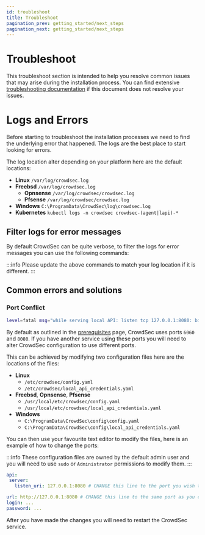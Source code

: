 ```yaml
---
id: troubleshoot
title: Troubleshoot
pagination_prev: getting_started/next_steps
pagination_next: getting_started/next_steps
---
```


# Troubleshoot


This troubleshoot section is intended to help you resolve common issues that may arise during the installation process. You can find extensive [troubleshooting documentation](/troubleshooting/intro.md) if this document does not resolve your issues.

# Logs and Errors

Before starting to troubleshoot the installation processes we need to find the underlying error that happened. The logs are the best place to start looking for errors.

The log location alter depending on your platform here are the default locations:

- **Linux** `/var/log/crowdsec.log`
- **Freebsd** `/var/log/crowdsec.log`
  - **Opnsense** `/var/log/crowdsec/crowdsec.log`
  - **Pfsense** `/var/log/crowdsec/crowdsec.log`
- **Windows** `C:\ProgramData\CrowdSec\log\crowdsec.log`
- **Kubernetes** `kubectl logs -n crowdsec crowdsec-(agent|lapi)-*`

## Filter logs for error messages

By default CrowdSec can be quite verbose, to filter the logs for error messages you can use the following commands:

<UnixWindowsK8sTabs
    bash='sudo grep -E "level=(error|fatal)" /var/log/crowdsec.log'
    cmd='findstr "level=error level=fatal" C:\ProgramData\CrowdSec\log\crowdsec.log'
    powershell='Select-String "level=(error|fatal)" C:\ProgramData\CrowdSec\log\crowdsec.log'
    k8s='kubectl logs -n crowdsec crowdsec-agent-* | grep -E "level=(error|fatal)"'
/>

:::info
Please update the above commands to match your log location if it is different.
:::

## Common errors and solutions

### Port Conflict

```bash title="Error Message"
level=fatal msg="while serving local API: listen tcp 127.0.0.1:8080: bind: address already in use"
```

By default as outlined in the [prerequisites](/unversioned/getting_started/prerequisites.md) page, CrowdSec uses ports `6060` and `8080`. If you have another service using these ports you will need to alter CrowdSec configuration to use different ports.

This can be achieved by modifying two configuration files here are the locations of the files:

- **Linux**
  - `/etc/crowdsec/config.yaml`
  - `/etc/crowdsec/local_api_credentials.yaml`
- **Freebsd**, **Opnsense**, **Pfsense**
  - `/usr/local/etc/crowdsec/config.yaml`
  - `/usr/local/etc/crowdsec/local_api_credentials.yaml`
- **Windows**
  - `C:\ProgramData\CrowdSec\config\config.yaml`
  - `C:\ProgramData\CrowdSec\config\local_api_credentials.yaml`

You can then use your favourite text editor to modify the files, here is an example of how to change the ports:

:::info
These configuration files are owned by the default admin user and you will need to use `sudo` or `Administrator` permissions to modify them.
:::

```yaml title="config.yaml"
api:
 server:
   listen_uri: 127.0.0.1:8080 # CHANGE this line to the port you wish to listen on
```

```yaml title="local_api_credentials.yaml"
url: http://127.0.0.1:8080 # CHANGE this line to the same port as you configured above
login: ...
password: ...
```

After you have made the changes you will need to restart the CrowdSec service.

<UnixWindowsK8sTabs
    bash="sudo systemctl restart crowdsec"
    powershell="Restart-Service crowdsec"
    k8s="kubectl delete pod -n crowdsec crowdsec-agent-*"
/>
